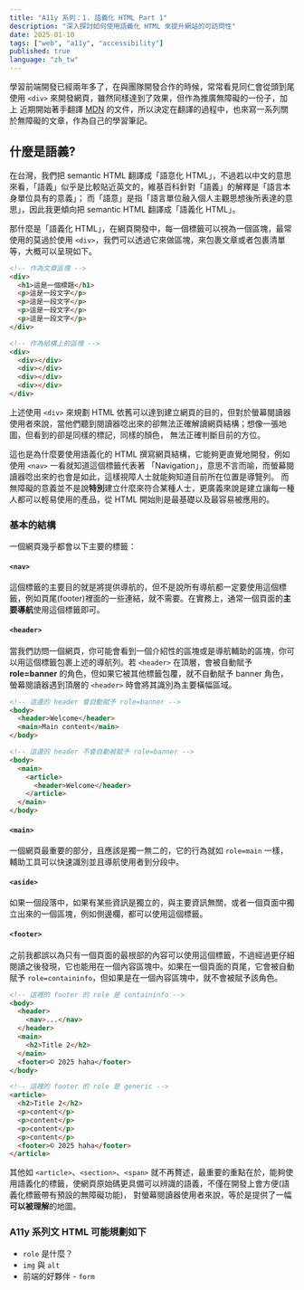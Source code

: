 ```yaml
---
title: "A11y 系列：1. 語義化 HTML Part 1"
description: "深入探討如何使用語義化 HTML 來提升網站的可訪問性"
date: 2025-01-10
tags: ["web", "a11y", "accessibility"]
published: true
language: "zh_tw"
---
```


學習前端開發已經兩年多了，在與團隊開發合作的時候，常常看見同仁會從頭到尾使用 `<div>` 來開發網頁，雖然同樣達到了效果，但作為推廣無障礙的一份子，加上
近期開始著手翻譯 [MDN](https://developer.mozilla.org/zh-TW/) 的文件，所以決定在翻譯的過程中，也來寫一系列關於無障礙的文章，作為自己的學習筆記。

## 什麼是語義?

在台灣，我們把 semantic HTML 翻譯成「語意化 HTML」，不過若以中文的意思來看，「語義」似乎是比較貼近英文的，維基百科針對「語義」的解釋是「語言本身單位具有的意義」；
而「語意」是指「語言單位融入個人主觀思想後所表達的意思」，因此我更傾向把 semantic HTML 翻譯成「語義化 HTML」。

那什麼是「語義化 HTML」，在網頁開發中，每一個標籤可以視為一個區塊，最常使用的莫過於使用 `<div>`，我們可以透過它來做區塊，來包裹文章或者包裹清單等，大概可以呈現如下。

```html
<!-- 作為文章區塊 -->
<div>
  <h1>這是一個標題</h1>
  <p>這是一段文字</p>
  <p>這是一段文字</p>
  <p>這是一段文字</p>
  <p>這是一段文字</p>
</div>

<!-- 作為結構上的區塊 -->
<div>
  <div></div>
  <div></div>
  <div></div>
  <div></div>
</div>
```

上述使用 `<div>` 來規劃 HTML 依舊可以達到建立網頁的目的，但對於螢幕閱讀器使用者來說，當他們聽到閱讀器唸出來的卻無法正確解讀網頁結構；想像一張地圖，但看到的卻是同樣的標記，同樣的顏色，
無法正確判斷目前的方位。

這也是為什麼要使用語義化的 HTML 撰寫網頁結構，它能夠更直覺地開發，例如使用 `<nav>` 一看就知道這個標籤代表著 「Navigation」，意思不言而喻，而螢幕閱讀器唸出來的也會是如此，這樣視障人士就能夠知道目前所在位置是導覽列。
而無障礙的意義並不是說**特別**建立什麼來符合某種人士，更廣義來說是建立讓每一種人都可以輕易使用的產品，從 HTML 開始則是最基礎以及最容易被應用的。

### 基本的結構

一個網頁幾乎都會以下主要的標籤：

#### `<nav>`

這個標籤的主要目的就是將提供導航的，但不是說所有導航都一定要使用這個標籤，例如頁尾(footer)裡面的一些連結，就不需要。在實務上，通常一個頁面的**主要導航**使用這個標籤即可。

#### `<header>`

當我們訪問一個網頁，你可能會看到一個介紹性的區塊或是導航輔助的區塊，你可以用這個標籤包裹上述的導航列。若 `<header>` 在頂層，會被自動賦予 **role=banner** 的角色，但如果它被其他標籤包覆，就不自動賦予 banner 角色，
螢幕閱讀器遇到頂層的 `<header>` 時會將其識別為主要橫幅區域。

```html
<!-- 這邊的 header 會自動賦予 role=banner -->
<body>
  <header>Welcome</header>
  <main>Main content</main>
</body>

<!-- 這邊的 header 不會自動被賦予 role=banner -->
<body>
  <main>
    <article>
      <header>Welcome</header>
    </article>
  </main>
</body>
```

#### `<main>`

一個網頁最重要的部分，且應該是獨一無二的，它的行為就如 `role=main` 一樣，輔助工具可以快速識別並且導航使用者到分段中。

#### `<aside>`

如果一個段落中，如果有某些資訊是獨立的，與主要資訊無關，或者一個頁面中獨立出來的一個區塊，例如側邊欄，都可以使用這個標籤。

#### `<footer>`

之前我都誤以為只有一個頁面的最根部的內容可以使用這個標籤，不過經過更仔細閱讀之後發現，它也能用在一個內容區塊中。如果在一個頁面的頁尾，它會被自動賦予 `role=containinfo`，但如果是在一個內容區塊中，就不會被賦予該角色。

```html
<!-- 這裡的 footer 的 role 是 containinfo -->
<body>
  <header>
    <nav>...</nav>
  </header>
  <main>
    <h2>Title 2</h2>
  </main>
  <footer>© 2025 haha</footer>
</body>

<!-- 這裡的 footer 的 role 是 generic -->
<article>
  <h2>Title 2</h2>
  <p>content</p>
  <p>content</p>
  <p>content</p>
  <p>content</p>
  <footer>© 2025 haha</footer>
</article>
```

其他如 `<article>`、`<section>`、`<span>` 就不再贅述，最重要的重點在於，能夠使用語義化的標籤，使網頁原始碼更具備可以辨識的語義，不僅在開發上會方便(語義化標籤帶有預設的無障礙功能)，
對螢幕閱讀器使用者來說，等於是提供了一幅**可以被理解**的地圖。

### A11y 系列文 HTML 可能規劃如下

- `role` 是什麼？
- `img` 與 `alt`
- 前端的好夥伴 - `form`
